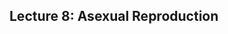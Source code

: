 ## Lecture 8: Asexual Reproduction

<!-- To get your GitBook, you should follow these steps: -->

<!-- 1. Go to <https://github.com/cjvanlissa/gitbook-demo> -->
<!-- 2. In the top right of the page, click `Fork`.   -->
<!--     This will copy my `gitbook-demo` repository to your GitHub account.   -->
<!--     ![](./img/settings.png) -->
<!-- 3. My repository is now copied to your account. It is a template repository, which means that you can create a *new repository* based on this one. -->
<!-- 4. Create a new repository for your own GitBook. Create one for a course you've been wanting to update. In the top-right corner of the GitHub website, click the + icon, and select "New repository":   -->
<!--     ![](./img/new_repo.png) -->
<!-- 5. In the dialog, select the `gitbook-demo` as "Repository template", and give the repository an appropriate name for your course. Then, press `Create repository`:   -->
<!--     ![](./img/from_template.png) -->
<!-- 6. Now, go back to Rstudio on your computer. In Rstudio, click `File > New Project`. A dialog will open. If you set up Rstudio with Git correctly, the dialog should have an option to create a new project from Version control. Click it:   -->
<!--     ![](./img/new_project.png) -->
<!-- 7. In the next dialog window, you should copy the URL of the GitHub repository you created in *Step 5*, like so:   -->
<!--     ![](./img/new_git_project.png) -->
<!-- 8. Now, in Rstudio, you can open files for editing and create new files (explained in the next Chapter). Open files by clicking them in the Files editor (usually in the bottom right of Rstudio):   -->
<!--     ![](./img/files_editor.png) -->
<!-- 9. After you make a change, it will show up in the Git tab (usually in the top right of Rstudio). You must Commit the change locally, and then Push the change to GitHub to update your repo. To Commit, select the file and click the Commit button. Write a short message to describe the changes you made, then click the Commit button again. Now, press Push to send your commits to GitHub.   -->
<!--     ![](./img/commit_push.png) -->
<!-- 10. To render your book as a GitBook, you must "Build" it. In the top-right panel of Rstudio, you see a "Build" tab. In this tab, simply click the "Build Book" button to build your book. You should see a lot of rendering messages, until a window pops up with your brand new GitBook. If you get errors at this stage, you probably made a mistake in preparing your system (see the previous Chapter).   -->
<!--     ![](./img/build_book.png) -->
<!-- 11. Building the book generated a lot of new files in the `./docs` directory. This directory contains the website files for your GitBook. Open the Git tab again, verify that the `./docs` directory is listed, and Commit and Push all of these new files as described in *Step 9*. -->
<!-- 12. There is only one last remaining task: To publish your GitBook on GitHub pages. Once you do this, any change to the `./docs` folder that you push to GitHub will lead to an immediate update of your GitBook website. Go back to the GitHub page for your Repository. Click on the `Settings` tab on the top right of the page:   -->
<!--     ![](./img/settings.png) -->
<!-- 13. On the Settings page, scroll all the way down until you reach a section called `GitHub Pages`. There, under the "Source" heading, click the word `None`, and select `master branch /docs folder`. When you select it, the page will update, and if you scroll back down to the `GitHub Pages` section, you will see the URL where your GitBook is published. The first time, it will take a few minutes for your GitBook to come online. When you publish updates to the GitBook however (simply by following *Step 11* again), the update will be near-instantaneous. The Pages section should now look like this (and that is hopefully the link where you found this book):   -->
<!--     ![](./img/pages_published.png) -->

